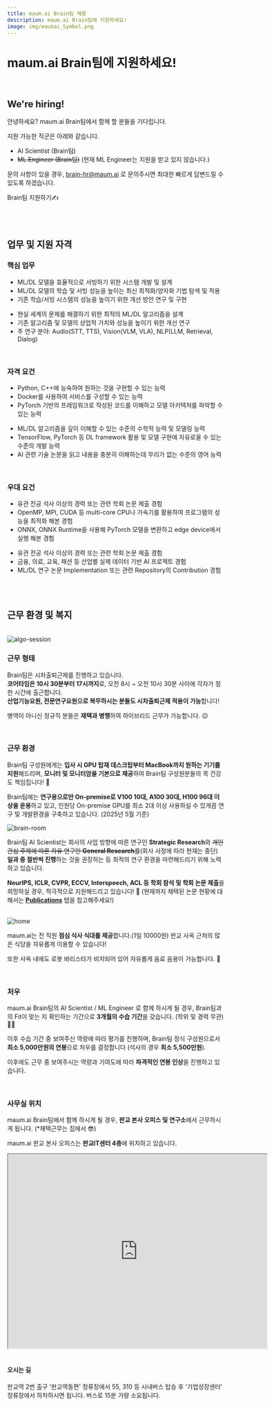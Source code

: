 ```yaml
---
title: maum.ai Brain팀 채용
description: maum.ai Brain팀에 지원하세요!
image: img/maumai_Symbol.png
---
```




# maum.ai Brain팀에 지원하세요!

<br/>

## We're hiring!

안녕하세요? maum.ai Brain팀에서 함께 할 분들을 기다립니다.

지원 가능한 직군은 아래와 같습니다.
- AI Scientist (Brain팀)
- ~~ML Engineer (Brain팀)~~ (현재 ML Engineer는 지원을 받고 있지 않습니다.)

문의 사항이 있을 경우, brain-hr@maum.ai 로 문의주시면 최대한 빠르게 답변드릴 수 있도록 하겠습니다.



<div className={styles.buttons}>
    <Link
        className="button button--secondary button--lg"
        to="https://forms.gle/szytvUCyd9eKuL4F8">
        Brain팀 지원하기✍
    </Link>
</div>

<br/><br/>



## 업무 및 지원 자격

### 핵심 업무

<Tabs groupId="job-position">
<TabItem value="requirements" label="ML Engineer">

- ML/DL 모델을 효율적으로 서빙하기 위한 시스템 개발 및 설계
- ML/DL 모델의 학습 및 서빙 성능을 높이는 최신 최적화/양자화 기법 탐색 및 적용
- 기존 학습/서빙 시스템의 성능을 높이기 위한 개선 방안 연구 및 구현

</TabItem>
<TabItem value="ai-scientist" label="AI Scientist" default>

- 현실 세계의 문제를 해결하기 위한 최적의 ML/DL 알고리즘을 설계
- 기존 알고리즘 및 모델의 상업적 가치와 성능을 높이기 위한 개선 연구
- 주 연구 분야: Audio(STT, TTS), Vision(VLM, VLA), NLP(LLM, Retrieval, Dialog)

</TabItem>
</Tabs>

<br/>


### 자격 요건

<Tabs groupId="job-position">
<TabItem value="requirements" label="ML Engineer">

- Python, C++에 능숙하여 원하는 것을 구현할 수 있는 능력
- Docker를 사용하여 서비스를 구성할 수 있는 능력
- PyTorch 기반의 프레임워크로 작성된 코드를 이해하고 모델 아키텍처를 파악할 수 있는 능력

</TabItem>
<TabItem value="ai-scientist" label="AI Scientist" default>

- ML/DL 알고리즘을 깊이 이해할 수 있는 수준의 수학적 능력 및 모델링 능력
- TensorFlow, PyTorch 등 DL framework 활용 및 모델 구현에 자유로울 수 있는 수준의 개발 능력
- AI 관련 기술 논문을 읽고 내용을 충분히 이해하는데 무리가 없는 수준의 영어 능력

</TabItem>
</Tabs>

<br/>


### 우대 요건

<Tabs groupId="job-position">
<TabItem value="requirements" label="ML Engineer">

- 유관 전공 석사 이상의 경력 또는 관련 학회 논문 제출 경험
- OpenMP, MPI, CUDA 등 multi-core CPU나 가속기를 활용하여 프로그램의 성능을 최적화 해본 경험
- ONNX, ONNX Runtime을 사용해 PyTorch 모델을 변환하고 edge device에서 실행 해본 경험

</TabItem>
<TabItem value="ai-scientist" label="AI Scientist" default>

- 유관 전공 석사 이상의 경력 또는 관련 학회 논문 제출 경험
- 금융, 의료, 교육, 패션 등 산업별 실제 데이터 기반 AI 프로젝트 경험
- ML/DL 연구 논문 Implementation 또는 관련 Repository의 Contribution 경험

</TabItem>
</Tabs>


<br/><br/>

## 근무 환경 및 복지

<br/>

<img className={styles.figCenter} src={figAlgoSession} alt="algo-session" />

<br/>

### 근무 형태

Brain팀은 시차출퇴근제를 진행하고 있습니다.  
**코어타임은 10시 30분부터 17시까지**로, 오전 8시 ~ 오전 10시 30분 사이에 각자가 정한 시간에 출근합니다.  
**산업기능요원, 전문연구요원으로 복무하시는 분들도 시차출퇴근제 적용이 가능**합니다!

병역이 아니신 정규직 분들은 **재택과 병행**하여 하이브리드 근무가 가능합니다. 😉

<br/>

### 근무 환경

Brain팀 구성원에게는 **입사 시 GPU 탑재 데스크탑부터 MacBook까지 원하는 기기를 지원**해드리며, **모니터 및 모니터암을 기본으로 제공**하여 Brain팀 구성원분들의 목 건강도 책임집니다! 💪

Brain팀에는 **연구용으로만 On-premise로 V100 10대, A100 30대, H100 96대 이상을 운용**하고 있고, 인원당 On-premise GPU를 최소 2대 이상 사용하실 수 있게끔 연구 및 개발환경을 구축하고 있습니다. (2025년 5월 기준)

<img className={styles.figCenter} src={figBrainRoom} alt="brain-room" />

<br/>

Brain팀 AI Scientist는 회사의 사업 방향에 따른 연구인 **Strategic Research**와 ~~개인 관심 주제에 따른 자유 연구인 **General Research**를~~(회사 사정에 따라 현재는 중단) **일과 중 절반씩 진행**하는 것을 권장하는 등 최적의 연구 환경을 마련해드리기 위해 노력하고 있습니다. 

**NeurIPS, ICLR, CVPR, ECCV, Interspeech, ACL 등 학회 참석 및 학회 논문 제출**을 희망하실 경우, 적극적으로 지원해드리고 있습니다! 💸 (현재까지 채택된 논문 현황에 대해서는 **[Publications](/publications)** 탭을 참고해주세요!)  
<br/>

<img className={styles.figCenter} src={figHome} alt="home" />

maum.ai는 전 직원 **점심 식사 식대를 제공**합니다.(1일 10000원) 판교 사옥 근처의 많은 식당을 자유롭게 이용할 수 있습니다!

또한 사옥 내에도 로봇 바리스타가 비치되어 있어 자유롭게 음료 음용이 가능합니다. 🍹



<br/>

### 처우

maum.ai Brain팀의 AI Scientist / ML Engineer 로 함께 하시게 될 경우, Brain팀과의 Fit이 맞는 지 확인하는 기간으로 **3개월의 수습 기간**을 갖습니다. (학위 및 경력 무관) 🧑‍💻

이후 수습 기간 중 보여주신 역량에 따라 평가를 진행하며, Brain팀 정식 구성원으로서 **최소 5,000만원의 연봉**으로 처우를 결정합니다 (석사의 경우 **최소 5,500만원**).

이후에도 근무 중 보여주시는 역량과 기여도에 따라 **파격적인 연봉 인상**을 진행하고 있습니다.

<br/>

### 사무실 위치

maum.ai Brain팀에서 함께 하시게 될 경우, **판교 본사 오피스 및 연구소**에서 근무하시게 됩니다. (*재택근무는 집에서 😎)

maum.ai 판교 본사 오피스는 **판교IT센터 4층**에 위치하고 있습니다.

<div className={styles.mapResponsive}>
<iframe className={styles.googleMap} src="https://www.google.com/maps/embed?pb=!1m18!1m12!1m3!1d3169.0726295115574!2d127.09005017586666!3d37.411758172079104!2m3!1f0!2f0!3f0!3m2!1i1024!2i768!4f13.1!3m3!1m2!1s0x357ca75847776f07%3A0x7739a77102bd032!2zKOyjvCnrp4jsnYzsl5DsnbTslYTsnbQ!5e0!3m2!1sko!2skr!4v1718269729881!5m2!1sko!2skr" width="600" height="450" allowfullscreen="" loading="lazy" referrerpolicy="no-referrer-when-downgrade"></iframe>
</div>

<br/>

#### 오시는 길

판교역 2번 출구 '판교역동편' 정류장에서 55, 310 등 시내버스 탑승 후 '기업성장센터' 정류장에서 하차하시면 됩니다. 버스로 15분 가량 소요됩니다.
